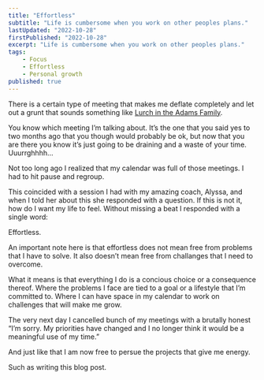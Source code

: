 ```yaml
---
title: "Effortless"
subtitle: "Life is cumbersome when you work on other peoples plans."
lastUpdated: "2022-10-28"
firstPublished: "2022-10-28"
excerpt: "Life is cumbersome when you work on other peoples plans."
tags:
    - Focus
    - Effortless
    - Personal growth
published: true
---
```



There is a certain type of meeting that makes me deflate completely and let out a grunt that sounds something like [Lurch in the Adams Family](https://www.youtube.com/watch?v=k-oqgIZGhbU). 

You know which meeting I’m talking about. It’s the one that you said yes to two months ago that you though would probably be ok, but now that you are there you know it’s just going to be draining and a waste of your time. Uuurrghhhh…

Not too long ago I realized that my calendar was full of those meetings. I had to hit pause and regroup. 

This coincided with a session I had with my amazing coach, Alyssa, and when I told her about this she responded with a question. If this is not it, how do I want my life to feel. Without missing a beat I responded with a single word: 

Effortless.

An important note here is that effortless does not mean free from problems that I have to solve. It also doesn’t mean free from challanges that I need to overcome. 

What it means is that everything I do is a concious choice or a consequence thereof. Where the problems I face are tied to a goal or a lifestyle that I’m committed to. Where I can have space in my calendar to work on challenges that will make me grow.

The very next day I cancelled bunch of my meetings with a brutally honest “I’m sorry. My priorities have changed and I no longer think it would be a meaningful use of my time.” 

And just like that I am now free to persue the projects that give me energy.

Such as writing this blog post.
